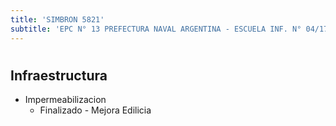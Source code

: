 ```yaml
---
title: 'SIMBRON 5821'
subtitle: 'EPC N° 13 PREFECTURA NAVAL ARGENTINA - ESCUELA INF. N° 04/17°'
---
```


#
## Infraestructura

* Impermeabilizacion 
    + Finalizado - Mejora Edilicia 




